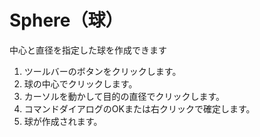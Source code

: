 
# Sphere（球）

<Reference shortcut='' command='Sphere' button='ツールバー' />

中心と直径を指定した球を作成できます


1. ツールバーのボタンをクリックします。
2. 球の中心でクリックします。
3. カーソルを動かして目的の直径でクリックします。
5. コマンドダイアログのOKまたは右クリックで確定します。
6. 球が作成されます。
